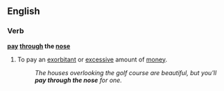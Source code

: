 ==English==
===Verb===
'''[[pay]] [[through]] the [[nose]]'''
#{{idiom}} To pay an [[exorbitant]] or [[excessive]] amount of [[money]].
#:''The houses overlooking the golf course are beautiful, but you'll '''pay through the nose''' for one.''